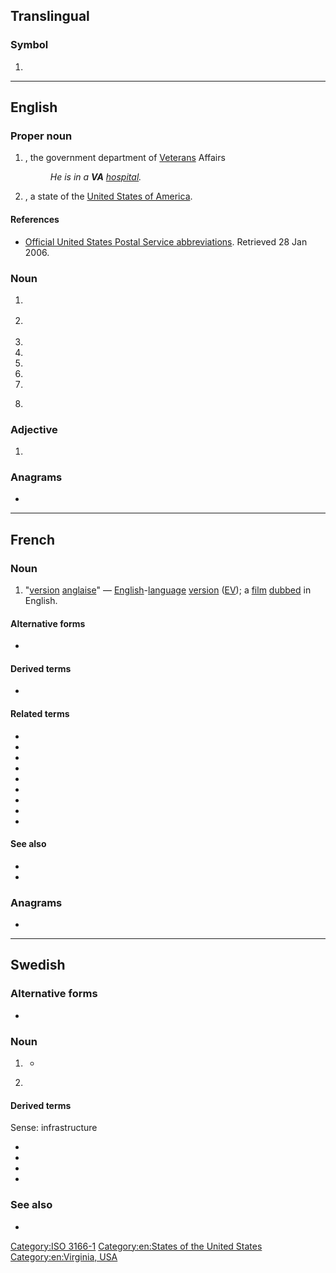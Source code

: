 {{also|Appendix:Variations of "va"}}
==Translingual==

===Symbol===
{{mul-symbol}}

# {{n-g|The [[ISO]] 3166-1 two-letter (alpha-2) code for the [[Holy See]].}}

[[Category:ISO 3166-1]]

----

==English==
{{wikipedia}}

===Proper noun===
{{en-proper noun}}

# {{lb|en|US|government}} {{initialism of|en|[[veteran|Veterans]] [[administration|Administration]]|nodot=1}}, the government department of [[Veteran]]s Affairs
#: ''He is in a '''VA''' [[hospital]].''
# {{abbreviation of|en|Virginia|nodot=1}}, a state of the [[United States of America]].

====References====
* {{sense|Virginia}} [https://web.archive.org/web/20070225150423/http://www.usps.com/ncsc/lookups/abbreviations.html Official United States Postal Service abbreviations]. Retrieved 28 Jan 2006.

===Noun===
{{en-noun|~}}

# {{lb|en|management}} {{initialism of|en|[[value]] [[analysis]]}}
# {{lb|en|music}} {{initialism of|en|[[various]] [[artist]]s}}
# {{initialism of|en|voice artist}}
# {{initialism of|en|voice actor}}
# {{initialism of|en|voice actress}}
# {{initialism of|en|volt-ampere}}
# {{initialism of|en|virtual assistant}}
# {{lb|en|electronics}} {{initialism of|en|vertical alignment|gloss=LCD screen technology}}
#: {{cot|en|IPS|TN}}

===Adjective===
{{en-adj|-}}

# {{lb|en|UK|education}} {{initialism of|en|[[voluntary aided school|voluntary aided]]}}

===Anagrams===
* {{anagrams|en|a=av|A-V|A/V|AV|Av|Av.|av|av.}}

[[Category:en:States of the United States]]
[[Category:en:Virginia, USA]]

----

==French==

===Noun===
{{head|fr|noun}}

# {{lb|fr|initialism|film}} "[[version]] [[anglaise]]" — [[English]]-[[language]] [[version]] ([[EV]]); a [[film]] [[dubbed]] in English.

====Alternative forms====
* {{alt|fr|V.A.|V. A.|va|v.a.|v. a.}}

====Derived terms====
* {{l|fr|VASTF}}

====Related terms====
* {{l|fr|VOSTA}}
* {{l|fr|VOFSTA}}
* {{l|fr|VFSTA}}
* {{l|fr|VOSTF}}
* {{l|fr|VOASTF}}
* {{l|fr|VOA}}
* {{l|fr|VOF}}
* {{l|fr|VF}}
* {{l|fr|VO}}

====See also====
* {{l|fr|STA}}
* {{l|fr|STF}}

===Anagrams===
* {{l|fr|av.}}

----

==Swedish==

===Alternative forms===
* {{l|sv|va}}

===Noun===
{{sv-noun|c}}

# {{lb|sv|infrastructure}} {{initialism of|sv|[[vatten]] [[och]] [[avlopp]]||water and sewer}}
#* {{quote-web|1=sv|year=2022|work=Ljungby Kommun|title=VA-arbeten på Östra Torg|url=https://www.ljungby.se/sv/trafik-och-samhallsplanering/aktuella-projekt/infrastrukturprojekt/va-arbeten-ostra-torg/|text=Ledningsnätet för '''VA''', el, fjärrvärme och fiber ska läggas om inför framtida byggnation [...]|t=The pipe network for '''water and sewer''', electricity, district heating and fiber will be rerouted for future construction [...]}}
# {{initialism of|sv|[[virtuell assistent]]||virtual assistant}}
#:{{coord|sv|PA|t1=personal assistant}}

====Derived terms====
Sense: infrastructure
* {{l|sv|VA-avgift||water and sewer fee}}
* {{l|sv|VA-ledning||water and sewer pipe}}
* {{l|sv|VA-nämnd||water and sewer board}}
* {{l|sv|VA-nät||water and sewer network}}

===See also===
* {{l|sv|va||what?; huh?; was; be}}